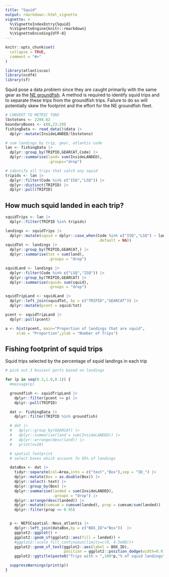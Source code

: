 ```yaml
---
title: "Squid"
output: rmarkdown::html_vignette
vignette: >
  %\VignetteIndexEntry{Squid}
  %\VignetteEngine{knitr::rmarkdown}
  %\VignetteEncoding{UTF-8}
---
```




```r
knitr::opts_chunk$set(
  collapse = TRUE,
  comment = "#>"
)

library(atlantiscas)
library(ncdf4)
library(sf)
```


Squid pose a data problem since they are caught primarily with the same gear as the [NE groundfish](articles/groundfishNEFleet). A method is required to identify squid trips and to separate these trips from the groundfish trips. Failure to do so will potentially skew the footprint and the effort for the NE groundfish fleet.

```r
# CONVERT TO METRIC TONS
lbstotons <- 2204.62
boundaryBoxes <- c(0,23:29)
fishingData <- read_data()$data |> 
  dplyr::mutate(InsideLANDED/lbstotons)

# sum landings by trip, gear, atlantis code
lan <- fishingData |>
  dplyr::group_by(TRIPID,GEARCAT,Code) |>
  dplyr::summarise(land= sum(InsideLANDED),
                   .groups="drop")

# identify all trips that catch any squid
tripids <- lan |>
  dplyr::filter(Code %in% c("ISQ","LSQ")) |>
  dplyr::distinct(TRIPID) |>
  dplyr::pull(TRIPID)


```

## How much squid landed in each trip?

```r
squidTrips <- lan |>
  dplyr::filter(TRIPID %in% tripids)

landings <- squidTrips |>
  dplyr::mutate(squid = dplyr::case_when(Code %in% c("ISQ","LSQ") ~ land,
                                         .default = NA))
squidTot <- landings |>
  dplyr::group_by(TRIPID,GEARCAT,) |>
  dplyr::summarise(tot = sum(land),
                   .groups = "drop")

squidLand <- landings |>
  dplyr::filter(Code %in% c("LSQ","ISQ")) |>
  dplyr::group_by(TRIPID,GEARCAT) |>
  dplyr::summarise(squid= sum(squid),
                   .groups = "drop")

squidTripLand <- squidLand |>
  dplyr::left_join(squidTot, by = c("TRIPID","GEARCAT")) |>
  dplyr::mutate(pcent = squid/tot)

pcent <- squidTripLand |>
  dplyr::pull(pcent)

a <- hist(pcent, main="Proportion of landings that are squid",
     xlab = "Proportion",ylab = "Number of Trips")

```

## Fishing footprint of squid trips

Squid trips selected by the percentage of squid landings in each trip

```r

# pick out 3 busiest ports based on landings

for (p in seq(0.3,1.0,0.1)) {
  #message(p)

  groundfish <- squidTripLand |>
    dplyr::filter(pcent >= p) |>
    dplyr::pull(TRIPID)

  dat <- fishingData |>
    dplyr::filter(TRIPID %in% groundfish)

  # dat |>
  #   dplyr::group_by(GEARCAT) |>
  #   dplyr::summarise(land = sum(InsideLANDED)) |>
  #   dplyr::arrange(desc(land)) |>
  #   print(n=20)

  # spatial footprint
  # select boxes which account fo 95% of landings

  dataBox <- dat |>
    tidyr::separate(col=Area,into = c("text","Box"),sep = "ID_") |>
    dplyr::mutate(Box = as.double(Box)) |>
    dplyr::select(-text) |>
    dplyr::group_by(Box) |>
    dplyr::summarise(landed = sum(InsideLANDED),
                     .groups = "drop") |>
    dplyr::arrange(desc(landed)) |>
    dplyr::mutate(cumsum = cumsum(landed), prop = cumsum/sum(landed)) |>
    dplyr::filter(prop <= 0.95)


  p <- NEFSCspatial::Neus_atlantis |>
    dplyr::left_join(dataBox,by = c("BOX_ID"="Box"))  |>
    ggplot2::ggplot() +
    ggplot2::geom_sf(ggplot2::aes(fill = landed)) +
    #ggplot2::scale_fill_continuous(limits=c(0, 4.5e08))+
    ggplot2::geom_sf_text(ggplot2::aes(label = BOX_ID),
                          position = ggplot2::position_dodge(width=0.9),  size=3) +
    ggplot2::ggtitle(paste0("Trips with > ",100*p,"% of squid landings"))

  suppressWarnings(print(p))
}

```



```r



```
